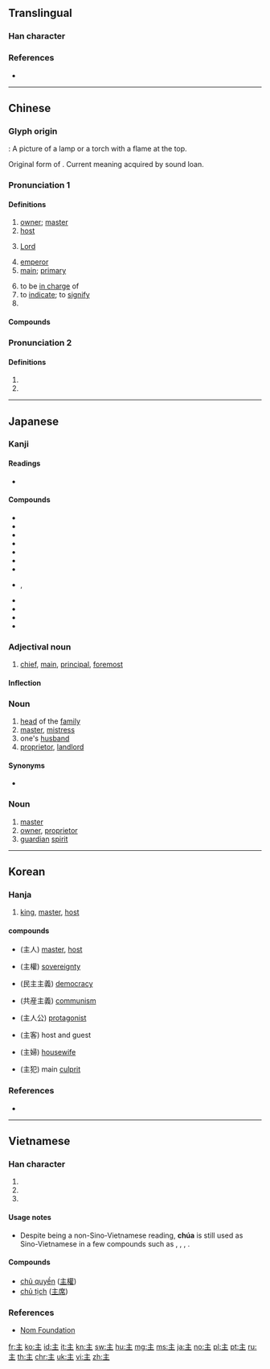 {{character info/new}}
{{also|王|玉|生|丰}}
==Translingual==
{{stroke order|type=bw}}
{{stroke order|type=jbw}}
{{stroke order|type=animate}}

===Han character===
{{Han char|rn=3|rad=丶|as=04|sn=5|four=00104|canj=YG|ids=⿱丶王}}

===References===
* {{Han ref|kx=0080.200|dkj=00100|dj=0163.010|hdz=10044.030|uh=4E3B|ud=20027|bh=A544|bd=42308}}

----

==Chinese==
{{zh-forms}}

===Glyph origin===
{{Han etyl}}
{{liushu|p}} : A picture of a lamp or a torch with a flame at the top.

Original form of {{zh-l|*炷}}. Current meaning acquired by sound loan.

===Pronunciation 1===
{{zh-pron
|m=zhǔ
|c=zyu2
|h=pfs=chú
|md=ciō/cṳ̄
|mn=chú/zz:chí
|w=2tsr
|mc=y
|oc=y
|cat=n,a,pn,v
}}

====Definitions====
{{zh-hanzi}}

# [[owner]]; [[master]]
# [[host]]
# {{lb|zh|Christianity|Islam}} [[Lord]]
# [[emperor]]
# [[main]]; [[primary]]
#: {{zh-x|主要|main}}
# to be [[in charge]] of
# to [[indicate]]; to [[signify]]
# {{surname|lang=zh}}

====Compounds====
{{zh-der|主板|主辦|主筆|主幣|主編|主場|主持|主持人|主廚|主詞|主次|主從|主單位|主刀|主導|主調|主動|主動脈|主隊|主犯|主峰|主婦|主幹|主攻|主顧|主觀|主觀能動性|主觀唯心主義|主觀主義|主管|主婚|主機|主祭|主家|主見|主講|主將|主焦點|主角|主力|主流|主權|主兒|主人|主任|主題|主體|主席|主要|主頁|主義|主意|主音|主語|主張|主掌|世主|主上|主事|主位|主使|主依|主修|主傅|主僕|主公|主刑|主名|主唱|主器|主因|主坐|主委|主嫌|主子|主客|主宰|主審|主帥|主座|主戰|主控|主播|主政|主教|主文|主日|主旨|主星|主根|主格|主母|主治|主法|主演|主父|主盟|主監|主稿|主簿|主線|主罰|主翁|主考|主脈|主腦|主腰|主臣|主菜|主計|主試|主謀|主議|主軸|主辯|主靜|主食|主麻|事主|人主|作主|借主|做主|債主|先主|內主|公主|原主|名主|君主|售主|喪主|嗣主|國主|團主|地主|天主|太主|夫主|失主|奧主|女主|宗主|家主|宿主|寄主|寨主|局主|屋主|幼主|店主|府主|座主|庵主|廟主|廢主|後主|得主|戶主|房主|故主|教主|施主|明主|昏主|易主|星主|木主|本主|東主|板主|業主|樁主|民主|火主|無主|爵主|牧主|物主|田主|盟主|真主|神主|祭主|窩主|縣主|翁主|聖主|背主|自主|船主|苦主|莊主|行主|觀主|誼主|謀主|財主|貨主|貴主|買主|賓主|賣主|車主|郎主|郡主|閣主|院主|隊主|雄主|雇主|霸主|領主|頭主|題主|顧主|飼主|點主|齋主}}

===Pronunciation 2===
{{zh-pron
|m=zhù
|c=
|h=pfs=
|md=
|mn=
|w=
|mc=
|oc=
|cat=cls
}}

====Definitions====
{{zh-hanzi}}

# {{zh-classifier|[[event]]s}}
# {{zh-alt-form|注|to [[pour]] into}}

----

==Japanese==

===Kanji===
{{ja-kanji|grade=3|rs=丶04}}

====Readings====
* {{ja-readings|goon=[[す]] (su)|kanon=[[しゅ]] (shu)|kun=[[ぬし]] (nushi), [[おも]] (omo), [[あるじ]] (aruji)}}

====Compounds====
* {{ja-r|主格|しゅかく}}
* {{ja-r|主観|しゅかん}}
* {{ja-r|主義|しゅぎ}}
* {{ja-r|主権|しゅけん}}
* {{ja-r|主権在民|しゅけんざいみん}}
* {{ja-r|主語|しゅご}}
* {{ja-r|主宰|しゅさい}}
* {{ja-r|主従|しゅじゅう}}, {{ja-r|主従|しゅうじゅう}}
* {{ja-r|主食|しゅしょく}}
* {{ja-r|主体|しゅたい}}
* {{ja-r|主犯|しゅはん}}
* {{ja-r|主要|しゅよう}}

===Adjectival noun===
{{ja-adj|infl=な|おも}}

# [[chief]], [[main]], [[principal]], [[foremost]]

====Inflection====
{{ja-na|おも}}

===Noun===
{{ja-noun|しゅ}}

# [[head]] of the [[family]]
# [[master]], [[mistress]]
# one's [[husband]]
# [[proprietor]], [[landlord]]

====Synonyms====
* {{ja-r|主人|しゅじん}}

===Noun===
{{ja-noun|ぬし}}

# [[master]]
# [[owner]], [[proprietor]]
# [[guardian]] [[spirit]]

----

==Korean==

===Hanja===
{{ko-hanja|hangeul=주|rv=ju|mr=chu|eumhun=[[임금]], [[주인]]|ehrv=imgeum, juin|ehmr=imgǔm, chuin|ehy=}}

# [[king]], [[master]], [[host]]

====compounds====
* {{l|ko|주인}}(主人) [[master]], [[host]]
* {{l|ko|주권}}(主權) [[sovereignty]]
* {{l|ko|민주주의}}(民主主義) [[democracy]]
* {{l|ko|공산주의}}(共産主義) [[communism]]
* {{l|ko|주인공}}(主人公) [[protagonist]]
* {{l|ko|주객}}(主客) host and guest
* {{l|ko|주부}}(主婦) [[housewife]]
* {{l|ko|주범}}(主犯) main [[culprit]]

===References===
* {{Hanja ref|nav=11557}}

----

==Vietnamese==

===Han character===
{{vi-hantu|[[chủ]], [[chúa]]|rs=丶04}}

# {{han tu form of|chủ|[[owner]]}}
# {{Nom form of|chúa|retired father of a king}}
# {{Nom form of|Chúa|[[God]]; [[Christ]]; [[Lord]]}}

====Usage notes====
* Despite being a non-Sino-Vietnamese reading, '''chúa''' is still used as Sino-Vietnamese in a few compounds such as {{m|vi|công chúa}}, {{m|vi|quận chúa}}, {{m|vi|lãnh chúa}}, {{m|vi|Thiên Chúa}}.

====Compounds====
* [[chủ quyền]] ([[主權]])
* [[chủ tịch]] ([[主席]])

===References===
* [http://nomfoundation.org/common/nom_details.php?codepoint=4e3b Nom Foundation]

[[fr:主]]
[[ko:主]]
[[id:主]]
[[it:主]]
[[kn:主]]
[[sw:主]]
[[hu:主]]
[[mg:主]]
[[ms:主]]
[[ja:主]]
[[no:主]]
[[pl:主]]
[[pt:主]]
[[ru:主]]
[[th:主]]
[[chr:主]]
[[uk:主]]
[[vi:主]]
[[zh:主]]